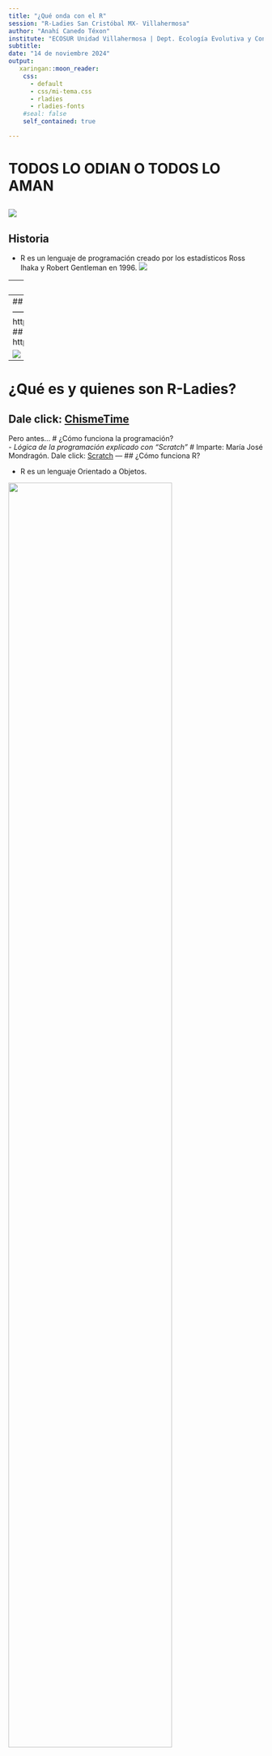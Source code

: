 ```yaml
---
title: "¿Qué onda con el R"
session: "R-Ladies San Cristóbal MX- Villahermosa"
author: "Anahí Canedo Téxon"
institute: "ECOSUR Unidad Villahermosa | Dept. Ecología Evolutiva y Conservación, Bioinformática"
subtitle: 
date: "14 de noviembre 2024"
output:
   xaringan::moon_reader:
    css: 
      - default
      - css/mi-tema.css
      - rladies
      - rladies-fonts
    #seal: false
    self_contained: true

---
```

# TODOS LO ODIAN O TODOS LO AMAN
![](Figuras/RLOVE.png)
---

## Historia
* R es un lenguaje de programación creado por los estadísticos Ross Ihaka y Robert Gentleman en 1996. ![](Figuras/Fig_03.png)

---
## ¿Porqué usamos R?

* R, es software libre,gratuito

* La sintaxis de R es muy simple e intuitiva

* **CÓDIGO ABIERTO** Licencia GNU:Libertad del uso, modificación y distribución del software.

* R se utiliza para el análisis de datos cuantitativos y cualitativos en diferentes disciplinas. Por ejemplo: [Aplicaciones del R](https://docs.google.com/presentation/d/1Zl64WJvlOn16qjzfF9xmdIpGAjvuZCwdof2xzzpHzb4/edit?usp=sharing)

* Permite además desarrollo de software especializado, por ello, la gran diversidad de paquetes.

---
## ------------------ COMUNIDAD DE R------------------ ##
## R-Community: https://r-community.org/usergroups/
## CDBS: https://comunidadbioinfo.github.io/es/ 

![](Figuras/RGlobal.png)
---
# ¿Qué es y quienes son R-Ladies?   
Dale click: [ChismeTime](https://ecosur365p-my.sharepoint.com/:p:/g/personal/anahi_canedo_ecosur_mx/ES4ppuC5NApBgfo50CfYzWEBHkL56EcmBxDQDV5fUMCZMA?e=eyAhg9)
---
Pero antes...
# ¿Cómo funciona la programación?  
- *Lógica de la programación explicado con "Scratch"*
# Imparte: María José Mondragón.
Dale click: [Scratch](https://ecosur365p-my.sharepoint.com/:p:/r/personal/anahi_canedo_ecosur_mx/_layouts/15/Doc.aspx?sourcedoc=%7B6BD0338F-99C6-492D-9777-092E1E751436%7D&file=L%C3%B3gica%20de%20programaci%C3%B3n%20con%20Scratch.pptx&action=edit&mobileredirect=true&DefaultItemOpen=1)
---
## ¿Cómo funciona R?  

* R es un lenguaje Orientado a Objetos.  

![](Figuras/Fig_01.png){width='80%'height=80%} 

---
## R y Rstudio 
**R** es el lenguaje de programación 
-  [R](https://cran.r-project.org/). 

-  [RStudio](https://posit.co/download/rstudio-desktop/).   

RStudio Desktop es una aplicación de desarrollo de RStudio Inc. Esta app funciona como un entorno de desarrollo integrado (IDE), proporcionando a los usuarios herramientas optimizadas para el lenguaje de programación R. Permite construir scripts, compilar códigos, crear gráficos e incluso trabajar con varios conjuntos de datos en un entorno altamente capacitado.   

**Generación de Proyectos para Desarrollo de Software **   

- La versión de escritorio de RStudio permite optimizar el espacio de trabajo almacenando y organizando los datos en proyectos. Además, ofrece una consola y un editor completo que son limpios y fáciles de navegar.

---
## Interfaz de R Studio   

![](Figuras/Fig_08.png)
---
## R Base y Paquetes
**R base**  
* Las funciones disponibles viven en el R HOME es el directorio donde R esta instalado. * **R Base** contiene las funciones básicas del lenguaje para leer y manipular datos, algunas funciones gráficas y algunas funciones estadísticas (regresión lineal y análisis de varianza).  

**CRAN**: **Comprehensive R Archive Network (CRAN)**
* Los archivos necesarios para instalar R, código fuente, las instrucciones de instalación, etc
* Actualmente hay ~20,000 paquetes depositados en el CRAN, otros en BioConductor y GitHub.


**Biocondutor**
Se enfoca al desarrollo y distribución de paquetes de R destinados al anáiisis de datos genómicos, incluyendo herramientas para manipular datos de microarreglos, NGS, single cell genomics, etc. 
---
# ¿Cómo instalar un paquete del CRAN? 
- Ejemplo: Sí queremos programar una aplicación web usando las shiny apps:  
- Instalar el paquete "shiny" 
```r
# install.packages("shiny")
```
- Para usar ese paquete necesitamos "activarlo", entonces:
```r
# library(shiny)
```
---
# 1.¿Qué son los objetos y cuántos tipos hay para el R? 
---
![](Figuras/simples.png)
---
![](Figuras/complejos.png)

---
**¿Cómo crear un objeto?**: Para crear nuevos objetos se denotado con el símbolo “->” o “<-”, incluso con "=".

```r
a<-20
20 -> a
a=20

```   
---
## R cómo calculadora    

**Operaciones simples**
```r
8+9 #sumas
1000-84 #restas
200/9 #división
5*10 #multiplicación
10^2 #exponenciales
```   
---
**Almacenar valores numéricos en un objeto:** 
```r
a=10
b=50
c=2
```   

**Operaciones con objetos**
```r
sum(a+b+c)
(a+b)^c
```
---
**Enlistar los objetos en el entorno**
```r
ls()
objects()
```

**Borrar objetos**
```r
rm(color1)
ls()
```
**Los comentarios en R**
```r
# Esto en un comentario

```
---
# Consultar el manual de ayuda en R de las funciones
**Funciones para operaciones numéricas:**
```r
?ls()
?sum()
?sqrt()
?mean()
?median()
```
---
# ¡Manos a la compu! 
1.Crea 5 objetos numéricos de 3 dígitos  
2.Obten la suma de los objetos que creaste  
3.Guarda el resultado de cada operación en un objeto  
4.El resultado multiplicalo por el número 2
---
# ¿DÓNDE ESTÁN MIS ARCHIVOS?
![](Figuras/ubicaciones.png) 

## No te compliques sólo aprendete lo siguiente:

---
*Obtener la ruta de trabajo actual:*
```r
getwd()
```
*Establecer ruta de trabajo nueva, siempre autocompletar con "tab"*
```r
#setwd()
```
*Por ejemplo quiero entrar al directorio de documentos:*
```r
setwd("/home/anahicanedo/Documentos/")
```
*No olvides comfirmar que se realizó el cambio*
```r
#getwd()
```
---
# ¡Manos a la compu! 
- ¿En qué directorio estás tú?
```r
#getwd()
```
- Cambia tu directorio al que tú quieras
```r
# setwd("ATUTOCOMPLETA")
```
---
# Cargar un archivo
- Para este ejercico utilizaremos una base de datos precargada en R. Para acceder:
```r
data("PlantGrowth")
```
- Observa que ya está en tu ambiente
- Vamos a "descargar" el archivo a nuestra computadora:
```r
write.csv(PlantGrowth, "archivo_nuevo.csv")
```
- Busca el archivo que acaba de crear en tu directorio de trabajo actual 
- Para cargar archivos de tu computadora al R, debes transformarlos a "csv" y luego:
```r
data <- read.csv("archivo_nuevo.csv")
```
* Recuerda autocompletar con "tab"(tu mejor amigo)
---
- **¿Quieres seguir aprendiendo?**   

Dale click en el siguiente enlace:
[Github RLadies](https://github.com/rladies/recursos_en_espanol )
---
# Gracias por tu asistencia   
#¡Te esperamos en el siguiente meetup!   
![](Figuras/organizadoras.jpg) 
---
